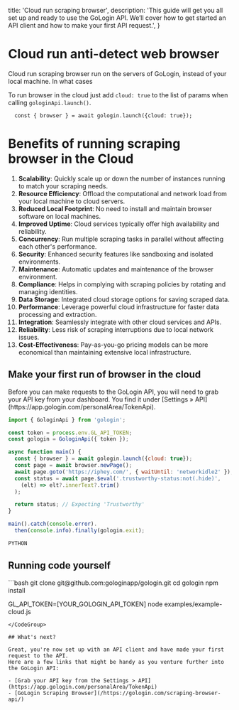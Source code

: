   title: 'Cloud run scraping browser',
  description:
    'This guide will get you all set up and ready to use the GoLogin API. We’ll cover how to get started an API client and how to make your first API request.',
}

# Cloud run anti-detect web browser

Cloud run scraping browser run on the servers of GoLogin, instead of your local machine. In what cases

To run browser in the cloud just add `cloud: true` to the list of params when calling `gologinApi.launch()`.

```
  const { browser } = await gologin.launch({cloud: true});
```


# Benefits of running scraping browser in the Cloud

1. **Scalability**: Quickly scale up or down the number of instances running to match your scraping needs.
2. **Resource Efficiency**: Offload the computational and network load from your local machine to cloud servers.
3. **Reduced Local Footprint**: No need to install and maintain browser software on local machines.
4. **Improved Uptime**: Cloud services typically offer high availability and reliability.
5. **Concurrency**: Run multiple scraping tasks in parallel without affecting each other's performance.
6. **Security**: Enhanced security features like sandboxing and isolated environments.
7. **Maintenance**: Automatic updates and maintenance of the browser environment.
8. **Compliance**: Helps in complying with scraping policies by rotating and managing identities.
9. **Data Storage**: Integrated cloud storage options for saving scraped data.
10. **Performance**: Leverage powerful cloud infrastructure for faster data processing and extraction.
11. **Integration**: Seamlessly integrate with other cloud services and APIs.
12. **Reliability**: Less risk of scraping interruptions due to local network issues.
13. **Cost-Effectiveness**: Pay-as-you-go pricing models can be more economical than maintaining extensive local infrastructure.

## Make your first run of browser in the cloud

<Note>
  Before you can make requests to the GoLogin API, you will need to grab your
  API key from your dashboard. You find it under [Settings &raquo; API](https://app.gologin.com/personalArea/TokenApi).
</Note>

<CodeGroup tag="cloud" label="Run anti-detect browser in the cloud">

```js
import { GologinApi } from 'gologin';

const token = process.env.GL_API_TOKEN;
const gologin = GologinApi({ token });

async function main() {
  const { browser } = await gologin.launch({cloud: true});
  const page = await browser.newPage();
  await page.goto('https://iphey.com/', { waitUntil: 'networkidle2' });
  const status = await page.$eval('.trustworthy-status:not(.hide)', 
    (elt) => elt?.innerText?.trim()
  );

  return status; // Expecting 'Trustworthy'
}

main().catch(console.error).
  then(console.info).finally(gologin.exit);
```

```python
PYTHON

```

</CodeGroup>


## Running code yourself

<CodeGroup tag="github.com" label="Run scrapping example">
```bash
git clone git@github.com:gologinapp/gologin.git
cd gologin
npm install

GL_API_TOKEN=[YOUR_GOLOGIN_API_TOKEN] node examples/example-cloud.js
```
</CodeGroup>

## What's next?

Great, you're now set up with an API client and have made your first request to the API. 
Here are a few links that might be handy as you venture further into the GoLogin API:

- [Grab your API key from the Settings > API](https://app.gologin.com/personalArea/TokenApi)
- [GoLogin Scraping Browser](/https://gologin.com/scraping-browser-api/)
